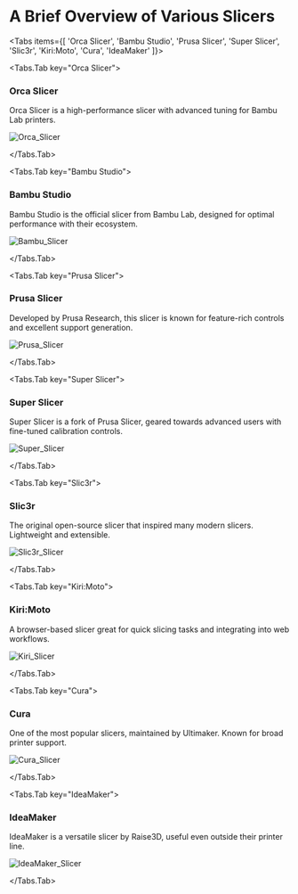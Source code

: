 # A Brief Overview of Various Slicers


<Tabs items={[
  'Orca Slicer',
  'Bambu Studio',
  'Prusa Slicer',
  'Super Slicer',
  'Slic3r',
  'Kiri:Moto',
  'Cura',
  'IdeaMaker'
]}>

<Tabs.Tab key="Orca Slicer">
### Orca Slicer

Orca Slicer is a high-performance slicer with advanced tuning for Bambu Lab printers.

![Orca_Slicer](public/issues/orca-slicer_HTNPG0TVTR.gif)

</Tabs.Tab>

<Tabs.Tab key="Bambu Studio">
### Bambu Studio

Bambu Studio is the official slicer from Bambu Lab, designed for optimal performance with their ecosystem.

![Bambu_Slicer](public/images/Bambu_Slicer.webp)

</Tabs.Tab>

<Tabs.Tab key="Prusa Slicer">
### Prusa Slicer

Developed by Prusa Research, this slicer is known for feature-rich controls and excellent support generation.

![Prusa_Slicer](public/images/Prusa_Slicer.webp)

</Tabs.Tab>

<Tabs.Tab key="Super Slicer">
### Super Slicer

Super Slicer is a fork of Prusa Slicer, geared towards advanced users with fine-tuned calibration controls.

![Super_Slicer](public/images/Super_Slicer.webp)

</Tabs.Tab>

<Tabs.Tab key="Slic3r">
### Slic3r

The original open-source slicer that inspired many modern slicers. Lightweight and extensible.

![Slic3r_Slicer](public/images/Slic3r_Slicer.webp)

</Tabs.Tab>

<Tabs.Tab key="Kiri:Moto">
### Kiri:Moto

A browser-based slicer great for quick slicing tasks and integrating into web workflows.

![Kiri_Slicer](public/images/Kiri_Slicer.webp)

</Tabs.Tab>

<Tabs.Tab key="Cura">
### Cura

One of the most popular slicers, maintained by Ultimaker. Known for broad printer support.

![Cura_Slicer](public/images/Cura_Slicer.webp)

</Tabs.Tab>

<Tabs.Tab key="IdeaMaker">
### IdeaMaker

IdeaMaker is a versatile slicer by Raise3D, useful even outside their printer line.

![IdeaMaker_Slicer](public/images/idea_Slicer.webp)

</Tabs.Tab>

</Tabs>
